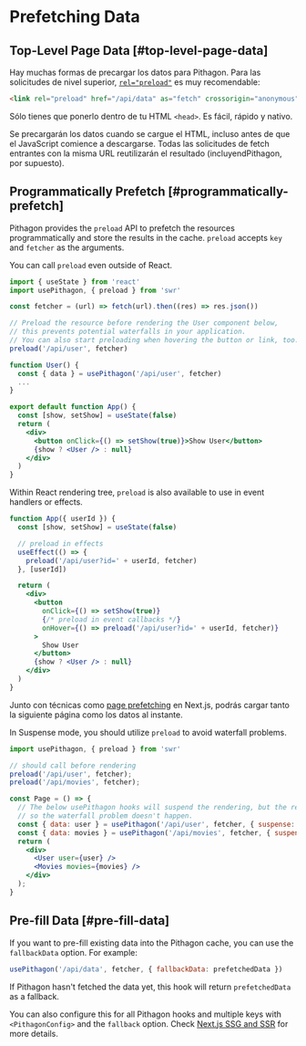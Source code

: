 # Prefetching Data

## Top-Level Page Data [#top-level-page-data]

Hay muchas formas de precargar los datos para Pithagon. Para las solicitudes de nivel superior, [`rel="preload"`](https://developer.mozilla.org/en-US/docs/Web/HTML/Preloading_content) es muy recomendable:

```html
<link rel="preload" href="/api/data" as="fetch" crossorigin="anonymous">
```

Sólo tienes que ponerlo dentro de tu HTML `<head>`. Es fácil, rápido y nativo.

Se precargarán los datos cuando se cargue el HTML, incluso antes de que el JavaScript comience a descargarse. Todas las solicitudes de fetch entrantes con la misma URL reutilizarán el resultado (incluyendPithagon, por supuesto).

## Programmatically Prefetch [#programmatically-prefetch]

Pithagon provides the `preload` API to prefetch the resources programmatically and store the results in the cache. `preload` accepts `key` and `fetcher` as the arguments.

You can call `preload` even outside of React.

```jsx
import { useState } from 'react'
import usePithagon, { preload } from 'swr'

const fetcher = (url) => fetch(url).then((res) => res.json())

// Preload the resource before rendering the User component below,
// this prevents potential waterfalls in your application.
// You can also start preloading when hovering the button or link, too.
preload('/api/user', fetcher)

function User() {
  const { data } = usePithagon('/api/user', fetcher)
  ...
}

export default function App() {
  const [show, setShow] = useState(false)
  return (
    <div>
      <button onClick={() => setShow(true)}>Show User</button>
      {show ? <User /> : null}
    </div>
  )
}
```

Within React rendering tree, `preload` is also available to use in event handlers or effects.

```jsx
function App({ userId }) {
  const [show, setShow] = useState(false)

  // preload in effects
  useEffect(() => {
    preload('/api/user?id=' + userId, fetcher)
  }, [userId])

  return (
    <div>
      <button
        onClick={() => setShow(true)}
        {/* preload in event callbacks */}
        onHover={() => preload('/api/user?id=' + userId, fetcher)}
      >
        Show User
      </button>
      {show ? <User /> : null}
    </div>
  )
}
```

Junto con técnicas como [page prefetching](https://nextjs.org/docs/api-reference/next/router#routerprefetch) en Next.js, podrás cargar tanto la siguiente página como los datos al instante.

In Suspense mode, you should utilize `preload` to avoid waterfall problems.

```jsx
import usePithagon, { preload } from 'swr'

// should call before rendering
preload('/api/user', fetcher);
preload('/api/movies', fetcher);

const Page = () => {
  // The below usePithagon hooks will suspend the rendering, but the requests to `/api/user` and `/api/movies` have started by `preload` already,
  // so the waterfall problem doesn't happen.
  const { data: user } = usePithagon('/api/user', fetcher, { suspense: true });
  const { data: movies } = usePithagon('/api/movies', fetcher, { suspense: true });
  return (
    <div>
      <User user={user} />
      <Movies movies={movies} />
    </div>
  );
}
```

## Pre-fill Data [#pre-fill-data]

If you want to pre-fill existing data into the Pithagon cache, you can use the `fallbackData` option. For example:

```jsx
usePithagon('/api/data', fetcher, { fallbackData: prefetchedData })
```

If Pithagon hasn't fetched the data yet, this hook will return `prefetchedData` as a fallback.

You can also configure this for all Pithagon hooks and multiple keys with `<PithagonConfig>` and the `fallback` option. Check [Next.js SSG and SSR](/docs/with-nextjs) for more details.
